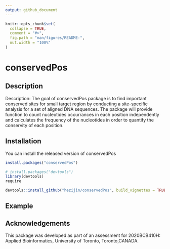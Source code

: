 ---
output: github_document
---

<!-- README.md is generated from README.Rmd. Please edit that file -->

```{r, include = FALSE}
knitr::opts_chunk$set(
  collapse = TRUE,
  comment = "#>",
  fig.path = "man/figures/README-",
  out.width = "100%"
)
```

# conservedPos

<!-- badges: start -->
<!-- badges: end -->

## Description
Description: The goal of conservedPos package is to find important conserved sites for small target region by conducting a site-specific analysis for a set of aligned DNA sequences. 
The package will provide function to count nucleotides occurrances in each position independently and calculates the frequency of the nucleotides in order to quantify the conservity of each position.

## Installation

You can install the released version of conservedPos 

``` r
install.packages("conservedPos")

# install.packages("devtools")
library(devtools)
require

devtools::install_github("hezijin/conservedPos", build_vignettes = TRUE)
```
## Example

## Acknowledgements

This package was developed as part of an assessment for 2020BCB410H: Applied Bioinformatics, University of Toronto, Toronto,CANADA.
